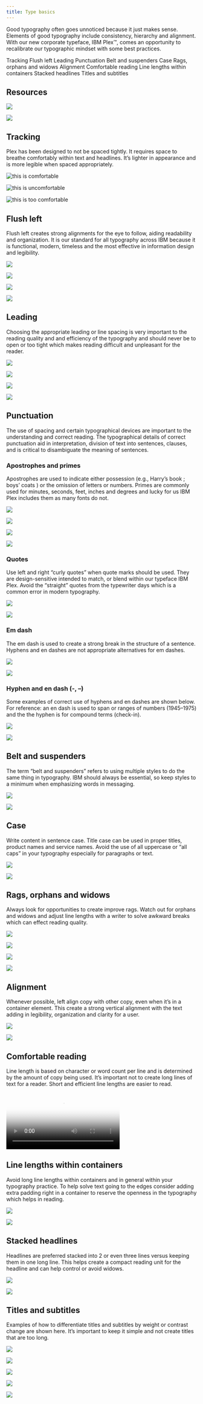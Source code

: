 ```yaml
---
title: Type basics
---
```


<PageDescription>

Good typography often goes unnoticed because it just makes sense. Elements of good typography include consistency, hierarchy and alignment. With our new corporate typeface, IBM Plex™, comes an opportunity to recalibrate our typographic mindset with some best practices.

</PageDescription>

<AnchorLinks>
  <AnchorLink>Tracking</AnchorLink>
  <AnchorLink>Flush left</AnchorLink>
  <AnchorLink>Leading</AnchorLink>
  <AnchorLink>Punctuation</AnchorLink>
  <AnchorLink>Belt and suspenders</AnchorLink>
  <AnchorLink>Case</AnchorLink>
  <AnchorLink>Rags, orphans and widows</AnchorLink>
  <AnchorLink>Alignment</AnchorLink>
  <AnchorLink>Comfortable reading</AnchorLink>
  <AnchorLink>Line lengths within containers</AnchorLink>
  <AnchorLink>Stacked headlines</AnchorLink>
  <AnchorLink>Titles and subtitles</AnchorLink>
</AnchorLinks>

## Resources

<Row className="resource-card-group">
<Column colMd={4} colLg={4} noGutterSm>
    <ResourceCard
      subTitle="Get the Latest IBM Plex™ download on GitHub"
      aspectRatio="2:1"
      href="https://github.com/IBM/plex/releases/latest"
      >

![](/images/github-icon.png)

  </ResourceCard>
</Column>
<Column colMd={4} colLg={4} noGutterSm>
    <ResourceCard
      subTitle="Visit the IBM Plex™ website to learn more"
      aspectRatio="2:1"
      href="https://www.ibm.com/plex/"
      >

![](/images/eye.svg)

  </ResourceCard>
</Column>
</Row>

## Tracking

Plex has been designed to not be spaced tightly. It requires space to breathe comfortably within text and headlines. It’s lighter in appearance and is more legible when spaced appropriately.

<DoDontExample type="do">

![this is comfortable](images/this-is-comfortable-desktop.svg)

</DoDontExample>
<DoDontExample type="dont">

![this is uncomfortable](images/this-is-uncomfortable-desktop.svg)

</DoDontExample>
<DoDontExample type="dont">

![this is too comfortable](images/this-is-too-comfortable-desktop.svg)

</DoDontExample>

## Flush left

Flush left creates strong alignments for the eye to follow, aiding readability and organization. It is our standard for all typography across IBM because it is functional, modern, timeless and the most effective in information design and legibility.

<Row>
<Column colMd={4} colLg={4}>
<DoDontExample type="do">

![](images/modern-and-sharp-right.svg)

</DoDontExample>
</Column>
<Column colMd={4} colLg={4}>
<DoDontExample type="dont">

![](images/modern-and-sharp-wrong.svg)

</DoDontExample>
</Column>
</Row>
<Row>
<Column colMd={4} colLg={4}>
<DoDontExample type="dont">

![](images/modern-and-sharp-right2.svg)

</DoDontExample>
</Column>
<Column colMd={4} colLg={4}>
<DoDontExample type="dont">

![](images/modern-and-sharp-wrong2.svg)

</DoDontExample>
</Column>
</Row>

## Leading

Choosing the appropriate leading or line spacing is very important to the reading quality and and efficiency of the typography and should never be to open or too tight which makes reading difficult and unpleasant for the reader.

<Row>
<Column colMd={4} colLg={4}>
<DoDontExample type="do">

![](images/leading-do-1.svg)

</DoDontExample>
</Column>
<Column colMd={4} colLg={4}>
<DoDontExample type="dont">

![](images/leading-dont-1.svg)

</DoDontExample>
</Column>
</Row>
<Row>
<Column colMd={4} colLg={4}>
<DoDontExample type="do">

![](images/leading-do-2.svg)

</DoDontExample>
</Column>
<Column colMd={4} colLg={4}>
<DoDontExample type="dont">

![](images/leading-dont-2.svg)

</DoDontExample>
</Column>
</Row>

## Punctuation

The use of spacing and certain typographical devices are important to the understanding and correct reading. The typographical details of correct punctuation aid in interpretation, division of text into sentences, clauses, and is critical to disambiguate the meaning of sentences.

### Apostrophes and primes

Apostrophes are used to indicate either possession (e.g., Harry’s book ; boys’ coats ) or the omission of letters or numbers. Primes are commonly used for minutes, seconds, feet, inches and degrees and lucky for us IBM Plex includes them as many fonts do not.

<Row>
<Column colMd={4} colLg={4}>
<DoDontExample type="do">

![](images/i-m-right-mobile.svg)

</DoDontExample>
</Column> 
<Column colMd={4} colLg={4}>
<DoDontExample type="dont">

![](images/i-m-wrong-mobile.svg)

</DoDontExample>
</Column>
</Row>
<Row>
<Column colMd={4} colLg={4}>
<DoDontExample type="do">

![](images/formula-right.svg)

</DoDontExample>
</Column>
<Column colMd={4} colLg={4}>
<DoDontExample type="dont">

![](images/formula-wrong.svg)

</DoDontExample>
</Column>
</Row>

### Quotes

Use left and right “curly quotes” when quote marks should be used. They are design-sensitive intended to match, or blend within our typeface IBM Plex. Avoid the “straight” quotes from the typewriter days which is a common error in modern typography.

<Row>
<Column colMd={4} colLg={4}>
<DoDontExample type="do">

![](images/punctuation-quotes-do.svg)

</DoDontExample>
</Column> 
<Column colMd={4} colLg={4}>
<DoDontExample type="dont">

![](images/punctuation-quotes-dont.svg)

</DoDontExample>
</Column>
</Row>

### Em dash

The em dash is used to create a strong break in the structure of a sentence. Hyphens and en dashes are not appropriate alternatives for em dashes.

<DoDontExample type="do">

![](images/the-em-dash-right-desktop.svg)

</DoDontExample>
<DoDontExample type="dont">

![](images/the-em-dash-wrong-desktop.svg)

</DoDontExample>

### Hyphen and en dash (-, –)

Some examples of correct use of hyphens and en dashes are shown below. For reference: an en dash is used to span or ranges of numbers (1945–1975) and the the hyphen is for compound terms (check-in).

<Row>
<Column colMd={4} colLg={6}>
<DoDontExample type="do">

![](images/hyphen-en-dash-right-desktop.svg)

</DoDontExample>
</Column> 
<Column colMd={4} colLg={6}>
<DoDontExample type="dont">

![](images/hyphen-en-dash-wrong-desktop.svg)

</DoDontExample>
</Column>
</Row>

## Belt and suspenders

The term “belt and suspenders” refers to using multiple styles to do the same thing in typography. IBM should always be essential, so keep styles to a minimum when emphasizing words in messaging.

<Row>
<Column colMd={4} colLg={6}>
<DoDontExample type="do">

![](images/belt-and-suspenders-right-desktop.svg)

</DoDontExample>
</Column> 
<Column colMd={4} colLg={6}>
<DoDontExample type="dont">

![](images/belt-and-suspenders-wrong-desktop.svg)

</DoDontExample>
</Column>
</Row>

## Case

Write content in sentence case. Title case can be used in proper titles, product names and service names. Avoid the use of all uppercase or “all caps” in your typography especially for paragraphs or text.

<DoDontExample type="do">

![](images/i-m-easier-to-read-desktop.svg)

</DoDontExample>
<DoDontExample type="dont">

![](images/i-m-harder-to-read-desktop.svg)

</DoDontExample>

## Rags, orphans and widows

Always look for opportunities to create improve rags. Watch out for orphans and widows and adjust line lengths with a writer to solve awkward breaks which can effect reading quality.

<Row>
<Column colMd={4} colLg={6}>
<DoDontExample type="do">

![](images/rags-orphans-widows-do-1.svg)

</DoDontExample>
</Column> 
<Column colMd={4} colLg={6}>
<DoDontExample type="dont">

![](images/rags-orphans-widows-dont-1.svg)

</DoDontExample>
</Column>
</Row>
<Row>
<Column colMd={4} colLg={6}>
<DoDontExample type="do">

![](images/rags-orphans-widows-do-2.svg)

</DoDontExample>
</Column> 
<Column colMd={4} colLg={6}>
<DoDontExample type="dont">

![](images/rags-orphans-widows-dont-2.svg)

</DoDontExample>
</Column>
</Row>

## Alignment

Whenever possible, left align copy with other copy, even when it’s in a container element. This create a strong vertical alignment with the text adding in legibility, organization and clarity for a user.

<DoDontExample type="do">

![](images/type-to-type-right-desktop.svg)

</DoDontExample>
<DoDontExample type="do">

![](images/type-to-image-right-desktop.svg)

</DoDontExample>

## Comfortable reading

Line length is based on character or word count per line and is determined by the amount of copy being used. It’s important not to create long lines of text for a reader. Short and efficient line lengths are easier to read.

<Video
  src="/videos/type-basics-comfortable-reading.mp4"
  poster="/images/type-basics-comfortable-reading"
/>

## Line lengths within containers

Avoid long line lengths within containers and in general within your typography practice. To help solve text going to the edges consider adding extra padding right in a container to reserve the openness in the typography which helps in reading.

<Row>
<Column colMd={4} colLg={6}>
<DoDontExample type="do">

![](images/line-lengths-do.svg)

</DoDontExample>
</Column> 
<Column colMd={4} colLg={6}>
<DoDontExample type="dont">

![](images/line-lengths-dont.svg)

</DoDontExample>
</Column>
</Row>

## Stacked headlines

Headlines are preferred stacked into 2 or even three lines versus keeping them in one long line. This helps create a compact reading unit for the headline and can help control or avoid widows.

<DoDontExample type="do">

![](images/stacked-headlines-do.svg)

</DoDontExample>
<DoDontExample type="dont">

![](images/stacked-headlines-dont.svg)

</DoDontExample>

## Titles and subtitles

Examples of how to differentiate titles and subtitles by weight or contrast change are shown here. It’s important to keep it simple and not create titles that are too long.

<Row>
<Column colMd={4} colLg={4}>
<DoDontExample type="do" caption="Bold with regular">

![](images/keep-it-simple-right-1.svg)

</DoDontExample>
</Column> 
<Column colMd={4} colLg={4}>
<DoDontExample type="do" caption="Semibold with Light">

![](images/keep-it-simple-right-2.svg)

</DoDontExample>
</Column>
<Column colMd={4} colLg={4}>
<DoDontExample type="do" caption="Contrast with one weight">

![](images/keep-it-simple-right-3.svg)

</DoDontExample>
</Column>
<Column colMd={4} colLg={4}>
<DoDontExample type="do" caption="Scale with one weight">

![](images/keep-it-simple-right-4.svg)

</DoDontExample>
</Column>
<Column colMd={4} colLg={4}>
<DoDontExample type="do" caption="Scale with one weight">

![](images/keep-it-simple-right-5.svg)

</DoDontExample>
</Column>
</Row>
